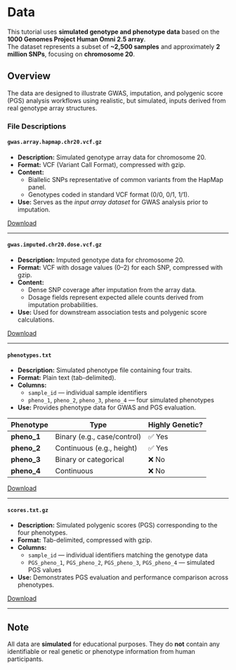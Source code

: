 # Data

This tutorial uses **simulated genotype and phenotype data** based on the **1000 Genomes Project Human Omni 2.5 array**.  
The dataset represents a subset of **~2,500 samples** and approximately **2 million SNPs**, focusing on **chromosome 20**.

## Overview

The data are designed to illustrate GWAS, imputation, and polygenic score (PGS) analysis workflows using realistic, but simulated, inputs derived from real genotype array structures.

### File Descriptions

#### `gwas.array.hapmap.chr20.vcf.gz`
- **Description:** Simulated genotype array data for chromosome 20.  
- **Format:** VCF (Variant Call Format), compressed with gzip.  
- **Content:**  
  - Biallelic SNPs representative of common variants from the HapMap panel.  
  - Genotypes coded in standard VCF format (0/0, 0/1, 1/1).  
- **Use:** Serves as the *input array dataset* for GWAS analysis prior to imputation.

[Download](https://todo)

---

#### `gwas.imputed.chr20.dose.vcf.gz`
- **Description:** Imputed genotype data for chromosome 20.  
- **Format:** VCF with dosage values (0–2) for each SNP, compressed with gzip.  
- **Content:**  
  - Dense SNP coverage after imputation from the array data.  
  - Dosage fields represent expected allele counts derived from imputation probabilities.  
- **Use:** Used for downstream association tests and polygenic score calculations.

[Download](https://genepi.i-med.ac.at/downloads/imputation/gwas.imputed.chr20.dose.vcf.gz)

---

#### `phenotypes.txt`
- **Description:** Simulated phenotype file containing four traits.  
- **Format:** Plain text (tab-delimited).  
- **Columns:**  
  - `sample_id` — individual sample identifiers  
  - `pheno_1`, `pheno_2`, `pheno_3`, `pheno_4` — four simulated phenotypes  
- **Use:** Provides phenotype data for GWAS and PGS evaluation.

| Phenotype   | Type                        | Highly Genetic? |
| ----------- | --------------------------- | --------------- |
| **pheno_1** | Binary (e.g., case/control) | ✅ Yes           |
| **pheno_2** | Continuous (e.g., height)   | ✅ Yes           |
| **pheno_3** | Binary or categorical       | ❌ No            |
| **pheno_4** | Continuous                  | ❌ No            |


[Download](https://todo)

---

#### `scores.txt.gz`
- **Description:** Simulated polygenic scores (PGS) corresponding to the four phenotypes.  
- **Format:** Tab-delimited, compressed with gzip.  
- **Columns:**  
  - `sample_id` — individual identifiers matching the genotype data  
  - `PGS_pheno_1`, `PGS_pheno_2`, `PGS_pheno_3`, `PGS_pheno_4` — simulated PGS values  
- **Use:** Demonstrates PGS evaluation and performance comparison across phenotypes.

[Download](https://todo)

---

## Note

All data are **simulated** for educational purposes. They do **not** contain any identifiable or real genetic or phenotype information from human participants.
